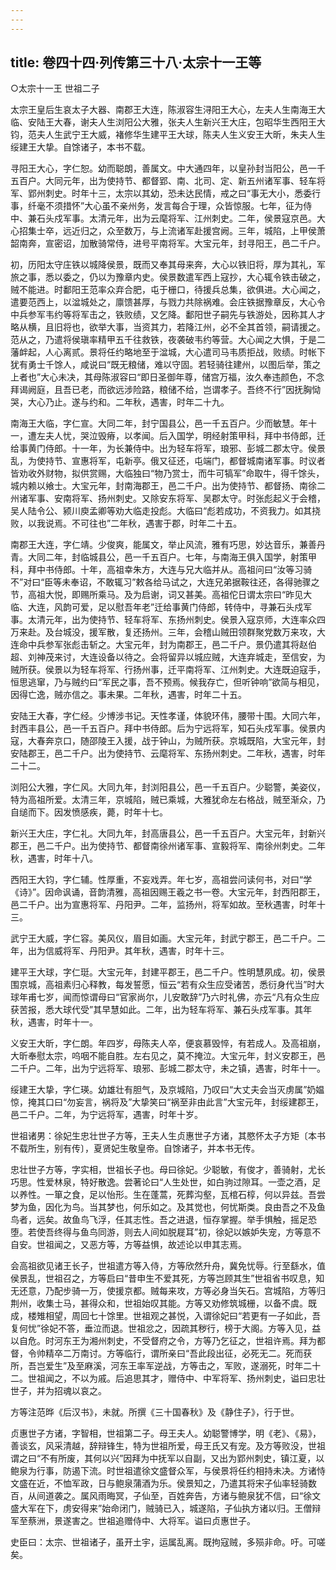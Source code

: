 ```yaml
---
---
---
```

title: 卷四十四·列传第三十八·太宗十一王等
---

○太宗十一王  世祖二子

太宗王皇后生哀太子大器、南郡王大连，陈淑容生浔阳王大心，左夫人生南海王大临、安陆王大春，谢夫人生浏阳公大雅，张夫人生新兴王大庄，包昭华生西阳王大钧，范夫人生武宁王大威，褚修华生建平王大球，陈夫人生义安王大昕，朱夫人生绥建王大挚。自馀诸子，本书不载。

寻阳王大心，字仁恕。幼而聪朗，善属文。中大通四年，以皇孙封当阳公，邑一千五百户。大同元年，出为使持节、都督郢、南、北司、定、新五州诸军事、轻车将军、郢州刺史。时年十三，太宗以其幼，恐未达民情，戒之曰“事无大小，悉委行事，纤毫不须措怀”大心虽不亲州务，发言每合于理，众皆惊服。七年，征为侍中、兼石头戍军事。太清元年，出为云麾将军、江州刺史。二年，侯景寇京邑。大心招集士卒，远近归之，众至数万，与上流诸军赴援宫阙。三年，城陷，上甲侯萧韶南奔，宣密诏，加散骑常侍，进号平南将军。大宝元年，封寻阳王，邑二千户。

初，历阳太守庄铁以城降侯景，既而又奉其母来奔，大心以铁旧将，厚为其礼，军旅之事，悉以委之，仍以为豫章内史。侯景数遣军西上寇抄，大心辄令铁击破之，贼不能进。时鄱阳王范率众弃合肥，屯于栅口，待援兵总集，欲俱进。大心闻之，遣要范西上，以湓城处之，廪馈甚厚，与戮力共除祸难。会庄铁据豫章反，大心令中兵参军韦约等将军击之，铁败绩，又乞降。鄱阳世子嗣先与铁游处，因称其人才略从横，且旧将也，欲举大事，当资其力，若降江州，必不全其首领，嗣请援之。范从之，乃遣将侯瑱率精甲五千往救铁，夜袭破韦约等营。大心闻之大惧，于是二藩衅起，人心离贰。景将任约略地至于湓城，大心遣司马韦质拒战，败绩。时帐下犹有勇士千馀人，咸说曰“既无粮储，难以守固。若轻骑往建州，以图后举，策之上者也”大心未决，其母陈淑容曰“即日圣御年尊，储宫万福，汝久奉违颜色，不念拜谒阙庭，且吾已老，而欲远涉险路，粮储不给，岂谓孝子。吾终不行”因抚胸恸哭，大心乃止。遂与约和。二年秋，遇害，时年二十九。

南海王大临，字仁宣。大同二年，封宁国县公，邑一千五百户。少而敏慧。年十一，遭左夫人忧，哭泣毁瘠，以孝闻。后入国学，明经射策甲科，拜中书侍郎，迁给事黄门侍郎。十一年，为长兼侍中。出为轻车将军，琅邪、彭城二郡太守。侯景乱，为使持节、宣惠将军，屯新亭。俄又征还，屯端门，都督城南诸军事。时议者皆劝收外财物，拟供赏赐，大临独曰“物乃赏士，而牛可犒军”命取牛，得千馀头，城内赖以飨士。大宝元年，封南海郡王，邑二千户。出为使持节、都督扬、南徐二州诸军事、安南将军、扬州刺史。又除安东将军、吴郡太守。时张彪起义于会稽，吴人陆令公、颍川庾孟卿等劝大临走投彪。大临曰“彪若成功，不资我力。如其挠败，以我说焉。不可往也”二年秋，遇害于郡，时年二十五。

南郡王大连，字仁靖。少俊爽，能属文，举止风流，雅有巧思，妙达音乐，兼善丹青。大同二年，封临城县公，邑一千五百户。七年，与南海王俱入国学，射策甲科，拜中书侍郎。十年，高祖幸朱方，大连与兄大临并从。高祖问曰“汝等习骑不”对曰“臣等未奉诏，不敢辄习”敕各给马试之，大连兄弟据鞍往还，各得驰骤之节，高祖大悦，即赐所乘马。及为启谢，词又甚美。高祖佗日谓太宗曰“昨见大临、大连，风韵可爱，足以慰吾年老”迁给事黄门侍郎，转侍中，寻兼石头戍军事。太清元年，出为使持节、轻车将军、东扬州刺史。侯景入寇京师，大连率众四万来赴。及台城没，援军散，复还扬州。三年，会稽山贼田领群聚党数万来攻，大连命中兵参军张彪击斩之。大宝元年，封为南郡王，邑二千户。景仍遣其将赵伯超、刘神茂来讨，大连设备以待之。会将留异以城应贼，大连弃城走，至信安，为贼所获。侯景以为轻车将军、行扬州事，迁平南将军、江州刺史。大连既迫寇手，恒思逃窜，乃与贼约曰“军民之事，吾不预焉。候我存亡，但听钟响”欲简与相见，因得亡逸，贼亦信之。事未果。二年秋，遇害，时年二十五。

安陆王大春，字仁经。少博涉书记。天性孝谨，体貌环伟，腰带十围。大同六年，封西丰县公，邑一千五百户。拜中书侍郎。后为宁远将军，知石头戍军事。侯景内寇，大春奔京口，随邵陵王入援，战于钟山，为贼所获。京城既陷，大宝元年，封安陆郡王，邑二千户。出为使持节、云麾将军、东扬州刺史。二年秋，遇害，时年二十二。

浏阳公大雅，字仁风。大同九年，封浏阳县公，邑一千五百户。少聪警，美姿仪，特为高祖所爱。太清三年，京城陷，贼已乘城，大雅犹命左右格战，贼至渐众，乃自缒而下。因发愤感疾，薨，时年十七。

新兴王大庄，字仁礼。大同九年，封高唐县公，邑一千五百户。大宝元年，封新兴郡王，邑二千户。出为使持节、都督南徐州诸军事、宣毅将军、南徐州刺史。二年秋，遇害，时年十八。

西阳王大钧，字仁辅。性厚重，不妄戏弄。年七岁，高祖尝问读何书，对曰“学《诗》”。因命讽诵，音韵清雅，高祖因赐王羲之书一卷。大宝元年，封西阳郡王，邑二千户。出为宣惠将军、丹阳尹。二年，监扬州，将军如故。至秋遇害，时年十三。

武宁王大威，字仁容。美风仪，眉目如画。大宝元年，封武宁郡王，邑二千户。二年，出为信威将军、丹阳尹。其年秋，遇害，时年十三。

建平王大球，字仁珽。大宝元年，封建平郡王，邑二千户。性明慧夙成。初，侯景围京城，高祖素归心释教，每发誓愿，恒云“若有众生应受诸苦，悉衍身代当”时大球年甫七岁，闻而惊谓母曰“官家尚尔，儿安敢辞”乃六时礼佛，亦云“凡有众生应获苦报，悉大球代受”其早慧如此。二年，出为轻车将军、兼石头戍军事。其年秋，遇害，时年十一。

义安王大昕，字仁朗。年四岁，母陈夫人卒，便哀慕毁悴，有若成人。及高祖崩，大昕奉慰太宗，呜咽不能自胜。左右见之，莫不掩泣。大宝元年，封义安郡王，邑二千户。二年，出为宁远将军、琅邪、彭城二郡太守，未之镇，遇害，时年十一。

绥建王大挚，字仁瑛。幼雄壮有胆气，及京城陷，乃叹曰“大丈夫会当灭虏属”奶媪惊，掩其口曰“勿妄言，祸将及”大挚笑曰“祸至非由此言”大宝元年，封绥建郡王，邑二千户。二年，为宁远将军，遇害，时年十岁。

世祖诸男：徐妃生忠壮世子方等，王夫人生贞惠世子方诸，其愍怀太子方矩〔本书不载所生，别有传〕，夏贤妃生敬皇帝。自馀诸子，并本书无传。

忠壮世子方等，字实相，世祖长子也。母曰徐妃。少聪敏，有俊才，善骑射，尤长巧思。性爱林泉，特好散逸。尝著论曰“人生处世，如白驹过隙耳。一壶之酒，足以养性。一箪之食，足以怡形。生在蓬蒿，死葬沟壑，瓦棺石椁，何以异兹。吾尝梦为鱼，因化为鸟。当其梦也，何乐如之。及其觉也，何忧斯类。良由吾之不及鱼鸟者，远矣。故鱼鸟飞浮，任其志性。吾之进退，恒存掌握。举手惧触，摇足恐堕。若使吾终得与鱼鸟同游，则去人间如脱屣耳”初，徐妃以嫉妒失宠，方等意不自安。世祖闻之，又恶方等，方等益惧，故述论以申其志焉。

会高祖欲见诸王长子，世祖遣方等入侍，方等欣然升舟，冀免忧辱。行至繇水，值侯景乱，世祖召之，方等启曰“昔申生不爱其死，方等岂顾其生”世祖省书叹息，知无还意，乃配步骑一万，使援京都。贼每来攻，方等必身当矢石。宫城陷，方等归荆州，收集士马，甚得众和，世祖始叹其能。方等又劝修筑城栅，以备不虞。既成，楼雉相望，周回七十馀里。世祖观之甚悦，入谓徐妃曰“若更有一子如此，吾复何忧”徐妃不答，垂泣而退。世祖忿之，因疏其秽行，榜于大阁。方等入见，益以自危。时河东王为湘州刺史，不受督府之令，方等乃乞征之，世祖许焉。拜为都督，令帅精卒二万南讨。方等临行，谓所亲曰“吾此段出征，必死无二。死而获所，吾岂爱生”及至麻溪，河东王率军逆战，方等击之，军败，遂溺死，时年二十二。世祖闻之，不以为戚。后追思其才，赠侍中、中军将军、扬州刺史，谥曰忠壮世子，并为招魂以哀之。

方等注范晔《后汉书》，未就。所撰《三十国春秋》及《静住子》，行于世。

贞惠世子方诸，字智相，世祖第二子。母王夫人。幼聪警博学，明《老》、《易》，善谈玄，风采清越，辞辩锋生，特为世祖所爱，母王氏又有宠。及方等败没，世祖谓之曰“不有所废，其何以兴”因拜为中抚军以自副，又出为郢州刺史，镇江夏，以鲍泉为行事，防遏下流。时世祖遣徐文盛督众军，与侯景将任约相持未决。方诸恃文盛在近，不恤军政，日与鲍泉蒲酒为乐。侯景知之，乃遣其将宋子仙率轻骑数百，从间道袭之。属风雨晦冥，子仙至，百姓奔告，方诸与鲍泉犹不信，曰“徐文盛大军在下，虏安得来”始命闭门，贼骑已入，城遂陷，子仙执方诸以归。王僧辩军至蔡洲，景遂害之。世祖追赠侍中、大将军。谥曰贞惠世子。

史臣曰：太宗、世祖诸子，虽开土宇，运属乱离。既拘寇贼，多殒非命。吁。可嗟矣。

